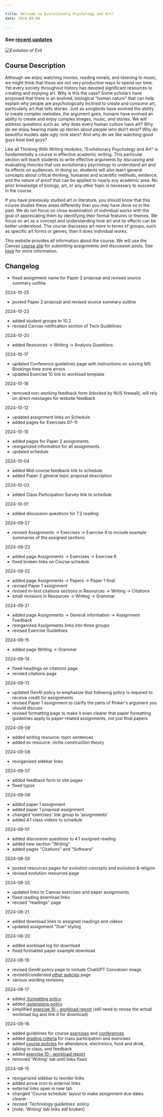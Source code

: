 ```yaml
---

title: Welcome to Evolutionary Psychology and Art!
date: 2024-09-09

---
```


### See [recent updates](/#changelog)

<img src="/images/evolution_of_evil.jpg" alt="Evolution of Evil" />

## Course Description

Although we enjoy watching movies, reading novels, and listening to music, we might think that these are not very productive ways to spend our time. Yet every society throughout history has devoted significant resources to creating and enjoying art. Why is this the case? Some scholars have proposed that there is an evolved, biological "human nature" that can help explain why people are psychologically inclined to create and consume art, particularly art that tells stories. Just as songbirds have evolved the ability to create complex melodies, the argument goes, humans have evolved an ability to create and enjoy complex images, music, and stories. We will address questions such as: why does every human culture have art? Why do we enjoy hearing made up stories about people who don't exist? Why do beautiful models date ugly rock stars? And why do we like watching good guys beat bad guys?

Like all Thinking With Writing modules, "Evolutionary Psychology and Art" is fundamentally a course in effective academic writing. This particular section will teach students to write effective arguments by discussing and evaluating theories that use evolutionary psychology to understand art and its effects on audiences. In doing so, students will also learn general concepts about critical thinking, humanist and scientific methods, evidence, and the nature of proof that can be applied to nearly any academic area. No prior knowledge of biology, art, or any other topic is necessary to succeed in the course.

If you have previously studied art or literature, you should know that this course studies these areas differently than you may have done so in the past. We do not focus on close examination of individual works with the goal of appreciating them by identifying their formal features or themes. We focus on art as a concept and understanding how art and its effects can be better understood. The course discusses art more in terms of groups, such as specific art forms or genres, than it does individual works.

This website provides all information about the course. We will use the Canvas [course site](https://canvas.nus.edu.sg/courses/66393) for submitting assignments and discussion posts. See [here](/course-info/tech-guidelines/) for more information.

## Changelog

- fixed assignment name for Paper 2 proposal and revised source summary outline

2024-10-25

- posted Paper 2 proposal and revised source summary outline

2024-10-23

- added student groups to 10.2
- revised Canvas notification section of Tech Guidelines

2024-10-20

- added Resources → Writing → Analysis Questions

2024-10-17

- updated Conference guidelines page with instructions on solving MS Bookings time zone errors
- updated Exercise 10 link to workload template

2024-10-16

- removed non-working feedback form (blocked by NUS firewall), will rely on direct messages for website feedback

2024-10-12

- updated assignment links on Schedule
- added pages for Exercises 07-11

2024-10-10

- added pages for Paper 2 assignments
- reorganized information for all assignments
- updated schedule

2024-10-04

- added Mid-course feedback link to schedule
- added Paper 2 general topic proposal description

2024-10-03

- added Class Participation Survey link to schedule

2024-10-01

- added discussion questions for 7.2 reading

2024-09-27

- revised Assignments → Exercises → Exercise 4 to include example summaries of the assigned sections

2024-09-23

- added page Assignments → Exercises → Exercise 6
- fixed broken links on Course schedule

2024-09-22

- added page Assignments → Papers → Paper 1 final
- revised Paper 1 assignment
- revised in-text citations sections in Resources → Writing → Citations
- small revisions in Resources → Writing → Grammar

2024-09-21

- added page Assignments → General information → Assignment Feedback
- reorganized Assignments links into three groups
- revised Exercise Guidelines

2024-09-15

- added page Writing → Grammar

2024-09-14

- fixed headings on citations page
- revised citations page

2024-09-13

- updated GenAI policy to emphasize that following policy is required to receive credit for assignments
- revised Paper 1 assignment to clarify the parts of Pinker's argument you should discuss
- revised formatting page to make it even clearer that paper formatting guidelines apply to paper-related assignments, not just final papers

2024-09-09

- added writing resource: topic sentences
- added ev resource: niche construction theory

2024-09-08

- reorganized sidebar links

2024-09-07

- added feedback form to site pages
- fixed typos

2024-09-06

- added paper 1 assignment
- added paper 1 proposal assignment
- changed 'exercises' link group to 'assignments'
- added 4.1 class videos to schedule

2024-09-01

- added discussion questions to 4.1 assigned reading
- added new section "Writing"
- added pages "Citations" and "Software"

2024-08-26

- posted resources pages for evolution concepts and evolution & religion
- revised evolution resources page

2024-08-25

- updated links to Canvas exercises and paper assignments
- fixed reading download links
- revised "readings" page

2024-08-21

- added download links to assigned readings and videos
- updated assignment "Due" styling

2024-08-20

- added workload log for download
- fixed formatted paper example download

2024-08-18

- revised GenAI policy page to include ChatGPT Convdown image
- revised/condensed [other policies](course-ntw2029/course-info/policies) page
- various wording revisions

2024-08-17

- added [:formatting policy](course-ntw2029/assignments/formatting)
- added [:extensions policy](course-ntw2029/course-info/extensions)
- simplified [exercise 10 - workload report](course-ntw2029/exercises/e10-workload) (still need to revise the actual workload log and link it for download)

2024-08-16

- added guidelines for course [exercises](course-ntw2029/exercises/ex-guidelines) and [conferences](course-ntw2029/general-info/conferences)
- added [grading criteria](course-ntw2029/course-info/grading) for class participation and exercises
- added [course policies](course-ntw2029/course-info/policies) for attendance, electronics, food and drink, talking in class, and feedback
- added [exercise 10 - workload report](course-ntw2029/exercises/e10-workload)
- removed 'Writing' tab until links fixed

2024-08-15

- reorganized sidebar to reorder links
- added arrow icon to external links
- external links open in new tab
- changed 'Course schedule' layout to make assignment due dates clearer
- revised 'Technology guidelines' policy
- [note: 'Writing' tab links still broken]
